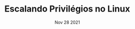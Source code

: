 ---
title: Escalando Privilégios no Linux
date: Nov 28 2021
excerpt: Test
draft: true
category: hacking
cover_image: 
---